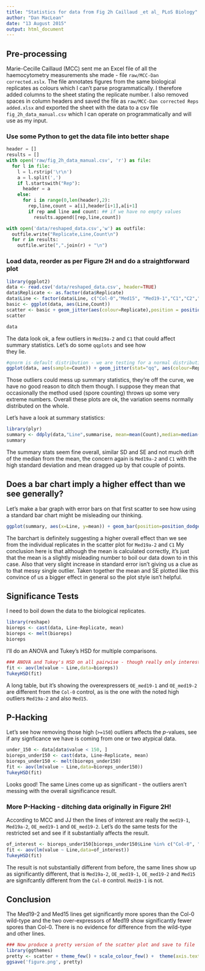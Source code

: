 ```yaml
---
title: "Statistics for data from Fig 2h Caillaud _et al_ PLoS Biology"
author: "Dan MacLean"
date: "13 August 2015"
output: html_document
---
```


## Pre-processing

Marie-Cecille Caillaud (MCC) sent me an Excel file of all the haemocytometry measurements she made - file `raw/MCC-Dan corrected.xslx`. The file annotates figures from the same biological replicates as colours which I can't parse programmatically. I therefore added columns to the sheet stating the replicate number. I also removed spaces in column headers and saved the file as `raw/MCC-Dan corrected Reps added.xlsx` and exported the sheet with the data to a csv file `fig_2h_data_manual.csv` which I can operate on programmatically and will use as my input.

### Use some Python to get the data file into better shape
```python
header = []
results = []
with open('raw/fig_2h_data_manual.csv', 'r') as file:
  for l in file:
    l = l.rstrip('\r\n')
    a = l.split(',')
    if l.startswith("Rep"):
      header = a
    else:
      for i in range(0,len(header),2):
        rep,line,count = a[i],header[i+1],a[i+1]
        if rep and line and count: ## if we have no empty values
          results.append([rep,line,count])

with open('data/reshaped_data.csv','w') as outfile:
  outfile.write("Replicate,Line,Count\n")
  for r in results:
    outfile.write(",".join(r) + "\n") 
```

### Load data, reorder as per Figure 2H and do a straightforward plot
```r
library(ggplot2)
data <- read.csv('data/reshaped_data.csv', header=TRUE)
data$Replicate <- as.factor(data$Replicate)
data$Line <- factor(data$Line, c("Col-0","Med15", "Med19-1","C1","C2","Med19a-2","GFP", "OE_med19-1","OE_med19-2","Med25","med21"))
basic <- ggplot(data, aes(Line,Count))
scatter <- basic + geom_jitter(aes(colour=Replicate),position = position_dodge(width=0.5)) + theme(axis.text.x = element_text(angle = 90, hjust = 1))
scatter
```
```r
data
```
The data look ok, a few outliers in `Med19a-2` and `C1` that could affect summary statistics. Let's do some `qqplots` and see how  
they lie.
```r
#qnorm is default distribution - we are testing for a normal distribution
ggplot(data, aes(sample=Count)) + geom_jitter(stat="qq", aes(colour=Replicate) ) + facet_wrap( ~ Line, scales = "free_y")
```

Those outliers could mess up summary statistics, they're off the curve, we have no good reason to ditch them though. I suppose they mean that occasionally the method used (spore counting) throws up some very extreme numbers. Overall these plots are ok, the variation seems normally distributed on the whole.

Let's have a look at summary statistics:
```r
library(plyr)
summary <- ddply(data,"Line",summarise, mean=mean(Count),median=median(Count),diff=abs(mean(Count) - median(Count)), std_dev=sd(Count), std_err=sd(Count)/sqrt(length(Count)))
summary
```

The summary stats seem fine overall, similar SD and SE and not much drift of the median from the mean, the concern again is `Med19a-2` and `C1` with the high standard deviation and mean dragged up by that couple of points.

## Does a bar chart imply a higher effect than we see generally?
Let's make a bar graph with error bars on that first scatter to see how using a standard bar chart might be misleading our thinking. 

```r
ggplot(summary, aes(x=Line, y=mean)) + geom_bar(position=position_dodge(), stat="identity", fill="steelblue",colour="black") + geom_errorbar(aes(ymin=mean-std_err, ymax=mean+std_err)) + theme(axis.text.x = element_text(angle = 90, hjust = 1)) 
```

The barchart is definitely suggesting a higher overall effect than we see from the individual replicates in the scatter plot for `Med19a-2` and `C1` My conclusion here is that although the mean is calculated correctly, it's just that the mean is a slightly misleading number to boil our data down to in this case. Also that very slight increase in standard error isn't giving us a clue as to that messy single outlier. Taken together the mean and SE plotted like this convince of us a bigger effect in general so the plot style isn't helpful. 

## Significance Tests
I need to boil down the data to the biological replicates.
```r
library(reshape)
bioreps <- cast(data, Line~Replicate, mean)
bioreps <- melt(bioreps)
bioreps
```

I'll do an ANOVA and Tukey's HSD for multiple comparisons.
```r
### ANOVA and Tukey's HSD on all pairwise - though really only interested in VS Col-0 the control
fit <- aov(lm(value ~ Line,data=bioreps))
TukeyHSD(fit)               
```

A long table, but it's showing the overexpressers `OE_med19-1` and `OE_med19-2` are different from the `Col-0` control, as is the one with the noted high outliers `Med19a-2` and also `Med15`.

## P-Hacking
Let's see how removing those high (`>=150`) outliers affects the _p_-values, see if any signficance we have is coming from one or two atypical data.

```r
under_150 <- data[data$value < 150, ]
bioreps_under150 <- cast(data, Line~Replicate, mean)
bioreps_under150 <- melt(bioreps_under150)
fit <- aov(lm(value ~ Line,data=bioreps_under150))
TukeyHSD(fit)
```

Looks good! The same Lines come up as significant - the outliers aren't messing with the overall significance result.

### More P-Hacking - ditching data originally in Figure 2H!

According to MCC and JJ then the lines of interest are really the `med19-1`, `Med19a-2`, `OE_med19-1` and `OE_med19-2`. Let's do the same tests for the restricted set and see if it substantially affects the result.
```r
of_interest <- bioreps_under150[bioreps_under150$Line %in% c("Col-0", "Med19-1", "Med19a-2", "OE_med19-1", "OE_med19-2"), ]
fit <- aov(lm(value ~ Line,data=of_interest))
TukeyHSD(fit)
```

The result is not substantially different from before, the same lines show up as significantly different, that is `Med19a-2`, `OE_med19-1`, `OE_med19-2` and `Med15` are signifcantly different from the `Col-0` control. `Med19-1` is not.

## Conclusion
The Med19-2 and Med15 lines get significantly more spores than the Col-0 wild-type and the two over-expressors of Med19 show significantly fewer spores than Col-0. There is no evidence for difference from the wild-type and other lines. 

```r
### Now produce a pretty version of the scatter plot and save to file
library(ggthemes)
pretty <- scatter + theme_few() + scale_colour_few() +  theme(axis.text.x = element_text(angle = 90, hjust = 1))
ggsave('figure.png', pretty)
```
